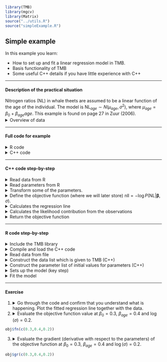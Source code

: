 ```r
library(TMB)
library(mgcv)
library(Matrix)
source("../utils.R")
source("simpleExample.R")
```

## **Simple example ** 
In this example you learn:

* How to set up and fit a linear regression model in TMB.
* Basis functionality of TMB
* Some useful C++ details if you have little experience with C++

***
#### Description of the practical situation
Nitrogen ratios (NL) in whale theets are assumed to be a linear function of the age of the individual. The model is $\text{NL}_{age} \sim N(\mu_{age},\sigma^2)$, where $\mu_{age} = \beta_0 + \beta_{age}age$.
This example is found on page 27 in Zuur (2006).
</details>

<details> <summary> Overview of data</summary>
The five first records:
```r
TN = read.table("TeethNitrogen.txt",header = T)
head(TN,5)
```
</details>


***

#### Full code for example
<details> <summary> R code</summary>
```r
include_source("simpleExample.R", linesToInclud=c(1:21))
```
</details>
<details> <summary> C++ code</summary>
```r
include_source("simpleExample.cpp", linesToInclud=c(1:999))
```
</details>



***
#### C++ code step-by-step
<details>
<summary>Read data from R</summary>
```c++
DATA_VECTOR(NL);  // Response
DATA_VECTOR(x);   // Covariate

```
</details>

<details>
<summary>Read parameters from R</summary>
```c++
PARAMETER(beta0);
PARAMETER(beta1);
PARAMETER(logSigma);
```
</details>

<details>
<summary>Transform some of the parameters. </summary>
```c++
Type sigma = exp(logSigma);
```
* For numerical and statistical reasons we let the underlying parameter be
   `logSigma`.
* In a C++ every variable must explicitely be given in a type. In TMB 
  all variables should as a general rule have type `Type` (for a long and    
  compicated reason). Integers of `int` are also commonly used as counting
  variables and indices.
</details>

<details>
<summary>Define the objective function (where we will later store) 
$\text{nll}=-\log P(\text{NL}|\pmb{\beta}, \sigma)$. </summary>
```c++
Type nll = 0; //negative log-likelihood
```
* Initialize to 0.
</details>

<details>
<summary>Calculates the regression line </summary>
```c++
vector<Type> mu = beta0 + x*beta1;
```
* This is a vectorized calculation. 
* `vector<Type>` is the vector type in TMB.
  (Similary you can have `matrix<Type>` and `array<Type>`)
</details>

<details>
<summary>Calculates the likelihood contribution from the observations </summary>
```c++
nll -= sum(dnorm(NL,mu,sigma,true));
```
* `dnorm(NL,mu,sigma,true)` is normal density (vectorized) in R-style notation.
* Argument `true` returns log-density (rather than density).
* `sum()` is adding the vector as an alternative to using a loop.
* `-=` subtracts the right hand side from `nll` (which we have initialized to    0).

</details>

<details>
<summary>Return the objective function </summary>
```c++
return nll;
```
* At this point we return the objective function value to R.
</details>

***

#### R code step-by-step
<details>  
<summary>Include the TMB library</summary>
```r
library(TMB)
```
</details>

<details>  
<summary>Compile and load the C++ code</summary>
```r
compile("simpleExample.cpp")  # Compile the C++ file
dyn.load("simpleExample")     # Link C++ file into R session
```
</details>

<details>  
<summary>Read data from file</summary>
```r
TN = read.table("TeethNitrogen.txt",header = T)
```
</details>

<details>  
<summary> Construct the data list which is given to TMB (C++)</summary>
```r
data = list()
data$NL = TN$X15N[TN$Tooth=="Moby"]
data$x = TN$Age[TN$Tooth=="Moby"]
```
* Elements of this list are picked up on the C++ side as for instance
  `DATA_VECTOR(NL)`.
* Names and order in the list must match exactly the C++ side.
</details>

<details>  
<summary> Construct the parameter list of initial values for parameters (C++)</summary>
```r
parameters = list(
beta0 = 0,
beta1 = 0,
logSigma = 0
)
```
* Serves the purpose of defining (on the R side) actually what the parameters in the model are.
* Names and order in the list must match exactly the C++ side (`PARAMETER` objects).
* The numerical values given are for practical purposes the initial values given to the function minimizer (eg. `nlminb`).  

</details>

<details>  
<summary> Sets up the model (key step)</summary>
```r
obj = MakeADFun(data,parameters,DLL = "simpleExample")  # Link data and model
```
* Pulls together data, parameters, and C++ code (via `DLL`)
* Sets up data structures internally, and may take time for large models (not this one).
* Runs the objective function, and may crash R if your objective function for instance tries to access an array outside the legal range.
* Read the help page `help(MakeADFun)` to learn more features. 
</details>

<details>  
<summary> Fit the model</summary>
```r
opt = nlminb(obj$par,obj$fn, obj$gr)   # Estimate parameters
rep = sdreport(obj)                    # Evaluate standard deviations
```
</details>


***
#### Exercise


1. 
<details>  
<summary> Go through the code and confirm that you understand what is happening. Plot the fitted regression line together with the data.
</summary>
    ```r
        rep$par.fixed
        plot(data$x,data$NL,xla = "Age", ylab ="NL")
        abline(a = rep$par.fixed[1], b = rep$par.fixed[2])
    ```
</details>

2. 
<details>  
<summary> Evaluate the objective function value 
at $\beta_0=0.3$, $\beta_{age}=0.4$ and $\log(\sigma)=0.2$.
</summary>
```r
obj$fn(c(0.3,0.4,0.2))
```
</details>

3. 
<details>  
<summary> Evaluate the gradient (derivative with respect to
the parameters) of the objective function at $\beta_0=0.3$, $\beta_{age}=0.4$ and $\log(\sigma)=0.2$.
</summary>
```r
obj$gr(c(0.3,0.4,0.2))
```
</details>
